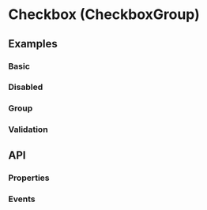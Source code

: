 
# Checkbox (CheckboxGroup)

<Tags />

## Examples

### Basic

<Playground
  name="form-checkbox"
  examplesByName>
</Playground>

### Disabled

<Playground
  name="form-checkbox-disabled"
  examplesByName>
</Playground>

### Group

<Playground
  name="form-checkbox-group"
  examplesByName>
</Playground>

### Validation

<Playground
  name="form-checkbox-validation"
  examplesByName>
</Playground>

## API

### Properties

<Props />

### Events

<Events />
